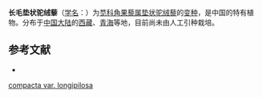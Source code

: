 {{Infraspeciesbox
| name = 长毛垫状驼绒藜
| status = 
| status_system = 
| image = 
| species link = 垫状驼绒藜
| genus = Ceratocarpus
| species = compacta
| varietas = longipilosa
| authority = Tsien et C. G. Ma
}}

'''长毛垫状驼绒藜'''（[[学名|学名]]：{{lang|la|''Ceratocarpus compacta'' var. ''longipilosa''}}）为[[苋科|苋科]][[角果藜属|角果藜属]][[垫状驼绒藜|垫状驼绒藜]]的[[变种|变种]]，是中国的特有植物。分布于[[中国大陆|中国大陆]]的[[西藏|西藏]]、[[青海|青海]]等地，目前尚未由人工引种栽培。

== 参考文献 ==
<div class="references-small">
* {{cite web| url =http://www.bioinfo.cn/db05/KmzwSpecies.php?action=view&id=3112| title =长毛垫状驼绒藜（变种）| work =《中国高等植物数据库全库》| publisher =中国科学院微生物研究所| author =昆明植物研究所| accessdate =2009-02-23| deadurl =yes| archiveurl =https://web.archive.org/web/20160305045606/http://www.bioinfo.cn/db05/KmzwSpecies.php?action=view&id=3112| archivedate =2016-03-05}}
</div>

{{DEFAULTSORT:Ceratocarpus compacta var. longipilosa}}
[[Category:角果藜属|compacta var. longipilosa]]


{{Amaranthaceae-stub}}